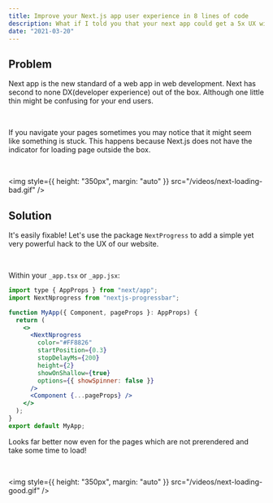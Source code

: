 ```yaml
---
title: Improve your Next.js app user experience in 8 lines of code
description: What if I told you that your next app could get a 5x UX with addition of these 8 lines of code?
date: "2021-03-20"
---
```


## Problem

Next app is the new standard of a web app in web development. Next has second to none DX(developer experience) out of the box. Although one little thin might be confusing for your end users.

<br />

If you navigate your pages sometimes you may notice that it might seem like something is stuck. This happens because Next.js does not have the indicator for loading page outside the box.

<br />

<img
  style={{ height: "350px", margin: "auto" }}
  src="/videos/next-loading-bad.gif"
/>

## Solution

It's easily fixable! Let's use the package `NextProgress` to add a simple yet very powerful hack to the UX of our website.

<br />

Within your `_app.tsx` or `_app.jsx`:

```jsx
import type { AppProps } from "next/app";
import NextNprogress from "nextjs-progressbar";

function MyApp({ Component, pageProps }: AppProps) {
  return (
    <>
      <NextNprogress
        color="#FF8826"
        startPosition={0.3}
        stopDelayMs={200}
        height={2}
        showOnShallow={true}
        options={{ showSpinner: false }}
      />
      <Component {...pageProps} />
    </>
  );
}
export default MyApp;
```

Looks far better now even for the pages which are not prerendered and take some time to load!

<br />

<img
  style={{ height: "350px", margin: "auto" }}
  src="/videos/next-loading-good.gif"
/>

